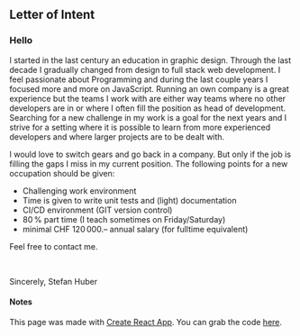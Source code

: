 ## Letter of Intent

### Hello
I started in the last century an education in graphic design. Through the last decade I gradually changed from design to full stack web development.
I feel passionate about Programming and during the last couple years I focused more and more on JavaScript.
Running an own company is a great experience but the teams I work with are either way teams where no other developers are in or where I often fill the position as head of development. Searching for a new challenge in my work is a goal for the next years and I strive for a setting where it is possible to learn from more experienced developers and where larger projects are to be dealt with.

I would love to switch gears and go back in a company. But only if the job is filling the gaps I miss in my current position. The following points for a new occupation should be given:

* Challenging work environment
* Time is given to write unit tests and (light) documentation
* CI/CD environment (GIT version control)
* 80 % part time (I teach sometimes on Friday/Saturday)
* minimal CHF 120 000.– annual salary (for fulltime equivalent)


Feel free to contact me.

<br />

Sincerely, Stefan Huber





#### Notes
This page was made with [Create React App](https://github.com/facebook/create-react-app). You can grab the code [here](https://github.com/signalwerk/signalwerk.github.io/tree/build).
